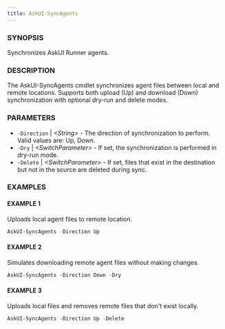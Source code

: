 ```yaml
---
title: AskUI-SyncAgents
---
```



### SYNOPSIS

Synchronizes AskUI Runner agents.

### DESCRIPTION

The AskUI-SyncAgents cmdlet synchronizes agent files between local and remote locations.
Supports both upload (Up) and download (Down) synchronization with optional dry-run and delete modes.

### PARAMETERS

- `-Direction` | _&lt;String&gt;_ - The direction of synchronization to perform. Valid values are: Up, Down. 
- `-Dry` | _&lt;SwitchParameter&gt;_ - If set, the synchronization is performed in dry-run mode. 
- `-Delete` | _&lt;SwitchParameter&gt;_ - If set, files that exist in the destination but not in the source are deleted during sync.

### EXAMPLES

#### EXAMPLE 1

Uploads local agent files to remote location.

```powershell
AskUI-SyncAgents -Direction Up
```
 
#### EXAMPLE 2

Simulates downloading remote agent files without making changes.

```powershell
AskUI-SyncAgents -Direction Down -Dry
```
 
#### EXAMPLE 3

Uploads local files and removes remote files that don't exist locally.

```powershell
AskUI-SyncAgents -Direction Up -Delete
```


